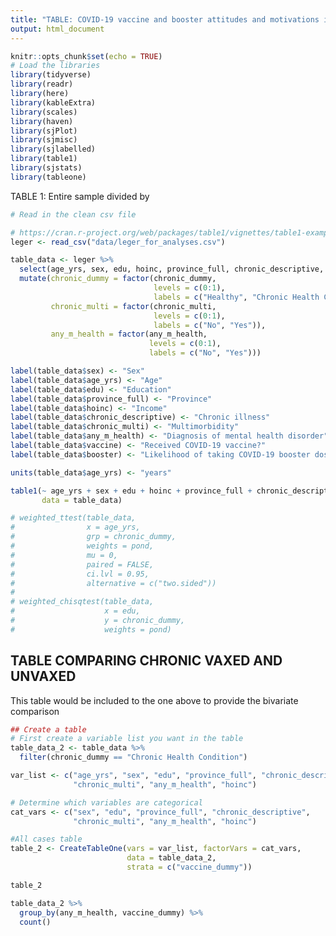 ```yaml
---
title: "TABLE: COVID-19 vaccine and booster attitudes and motivations in adults with physical chronic health conditions"
output: html_document
---
```


```r
knitr::opts_chunk$set(echo = TRUE)
# Load the libraries
library(tidyverse)
library(readr)
library(here)
library(kableExtra)
library(scales)
library(haven)
library(sjPlot)
library(sjmisc)
library(sjlabelled)
library(table1)
library(sjstats)
library(tableone)
```

TABLE 1: Entire sample divided by 
```r
# Read in the clean csv file

# https://cran.r-project.org/web/packages/table1/vignettes/table1-examples.html
leger <- read_csv("data/leger_for_analyses.csv")

table_data <- leger %>%
  select(age_yrs, sex, edu, hoinc, province_full, chronic_descriptive, chronic_dummy, chronic_multi, any_m_health, vaccine, vaccine_dummy, booster, booster_dummy, pond) %>%
  mutate(chronic_dummy = factor(chronic_dummy,
                                levels = c(0:1),
                                labels = c("Healthy", "Chronic Health Condition")),
         chronic_multi = factor(chronic_multi, 
                                levels = c(0:1),
                                labels = c("No", "Yes")),
         any_m_health = factor(any_m_health,
                               levels = c(0:1),
                               labels = c("No", "Yes")))

label(table_data$sex) <- "Sex"
label(table_data$age_yrs) <- "Age"
label(table_data$edu) <- "Education"
label(table_data$province_full) <- "Province"
label(table_data$hoinc) <- "Income"
label(table_data$chronic_descriptive) <- "Chronic illness"
label(table_data$chronic_multi) <- "Multimorbidity"
label(table_data$any_m_health) <- "Diagnosis of mental health disorder"
label(table_data$vaccine) <- "Received COVID-19 vaccine?"
label(table_data$booster) <- "Likelihood of taking COVID-19 booster dose?"

units(table_data$age_yrs) <- "years"

table1(~ age_yrs + sex + edu + hoinc + province_full + chronic_descriptive + chronic_multi + any_m_health + vaccine + booster | chronic_dummy,
       data = table_data)
```

<!-- ### Calculations for the comparison of the groups using survey weights -->
 ```r
# weighted_ttest(table_data, 
#                x = age_yrs,
#                grp = chronic_dummy,
#                weights = pond,
#                mu = 0,
#                paired = FALSE,
#                ci.lvl = 0.95,
#                alternative = c("two.sided"))
# 
# weighted_chisqtest(table_data, 
#                    x = edu,
#                    y = chronic_dummy,
#                    weights = pond)

```


## TABLE COMPARING CHRONIC VAXED AND UNVAXED

This table would be included to the one above to provide the bivariate comparison
```r
## Create a table
# First create a variable list you want in the table
table_data_2 <- table_data %>%
  filter(chronic_dummy == "Chronic Health Condition")

var_list <- c("age_yrs", "sex", "edu", "province_full", "chronic_descriptive", 
              "chronic_multi", "any_m_health", "hoinc")

# Determine which variables are categorical
cat_vars <- c("sex", "edu", "province_full", "chronic_descriptive", 
              "chronic_multi", "any_m_health", "hoinc")

#All cases table
table_2 <- CreateTableOne(vars = var_list, factorVars = cat_vars,
                          data = table_data_2,
                          strata = c("vaccine_dummy"))

table_2

table_data_2 %>%
  group_by(any_m_health, vaccine_dummy) %>%
  count()
```





